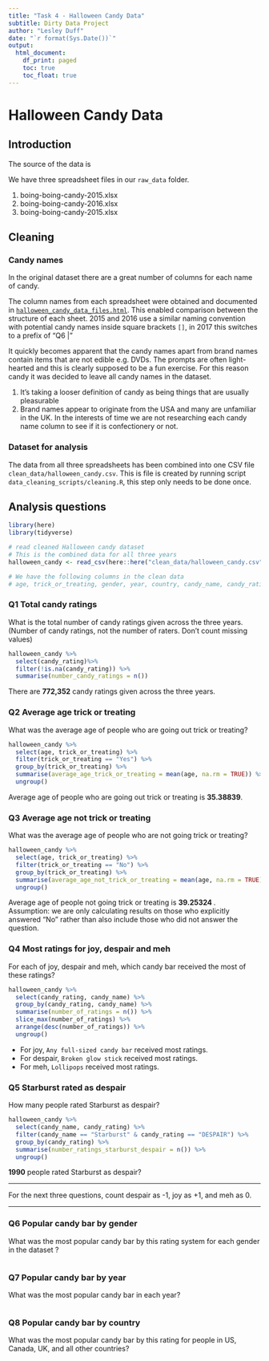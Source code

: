 ```yaml
---
title: "Task 4 - Halloween Candy Data"
subtitle: Dirty Data Project
author: "Lesley Duff"
date: "`r format(Sys.Date())`"
output:
  html_document:
    df_print: paged
    toc: true
    toc_float: true
---
```

# Halloween Candy Data

## Introduction

The source of the data is

We have three spreadsheet files in our `raw_data` folder.

1. boing-boing-candy-2015.xlsx
2. boing-boing-candy-2016.xlsx
3. boing-boing-candy-2015.xlsx

## Cleaning

### Candy names
In the original dataset there are a great number of columns for each name of 
candy. 

The column names from each spreadsheet were obtained and documented in [`halloween_candy_data_files.html`](halloween_candy_data_files.html). This enabled comparison between the structure
of each sheet. 2015 and 2016 use a similar naming convention with potential 
candy names inside square brackets `[]`, in 2017 this switches to a 
prefix of "Q6 | "

It quickly becomes apparent that the candy names apart from brand names contain
items that are not edible e.g. DVDs. The prompts are often light-hearted and 
this is clearly supposed to be a fun exercise. For this reason candy it was 
decided to leave all candy names in the dataset.

1. It's taking a looser definition of candy as being things that are usually
pleasurable
2. Brand names appear to originate from the USA and many are unfamiliar in the 
UK. In the interests of time we are not researching each candy name column to
see if it is confectionery or not.

### Dataset for analysis

The data from all three spreadsheets has been combined into one CSV file 
`clean_data/halloween_candy.csv`. This is file is created by running script 
`data_cleaning_scripts/cleaning.R`, this step only needs to be done once.

## Analysis questions

```r
library(here)
library(tidyverse)
```

```r
# read cleaned Halloween candy dataset
# This is the combined data for all three years
halloween_candy <- read_csv(here::here("clean_data/halloween_candy.csv"))

# We have the following columns in the clean data
# age, trick_or_treating, gender, year, country, candy_name, candy_rating, candy_popularity

```


### Q1 Total candy ratings
What is the total number of candy ratings given across the three years. (Number of candy ratings, not the number of raters. Don’t count missing values)

```r
halloween_candy %>% 
  select(candy_rating)%>%
  filter(!is.na(candy_rating)) %>% 
  summarise(number_candy_ratings = n())
```

There are **772,352** candy ratings given across the three years.

### Q2 Average age trick or treating

What was the average age of people who are going out trick or treating?

```r
halloween_candy %>% 
  select(age, trick_or_treating) %>%
  filter(trick_or_treating == "Yes") %>% 
  group_by(trick_or_treating) %>% 
  summarise(average_age_trick_or_treating = mean(age, na.rm = TRUE)) %>% 
  ungroup()
```

Average age of people who are going out trick or treating is **35.38839**.

### Q3 Average age not trick or treating

What was the average age of people who are not going trick or treating?

```r
halloween_candy %>% 
  select(age, trick_or_treating) %>%
  filter(trick_or_treating == "No") %>% 
  group_by(trick_or_treating) %>% 
  summarise(average_age_not_trick_or_treating = mean(age, na.rm = TRUE)) %>% 
  ungroup()
```

Average age of people not going trick or treating is **39.25324
**.  
Assumption: we are only calculating results on those who explicitly answered "No" rather than also include those who did not answer the question.

### Q4 Most ratings for joy, despair and meh

For each of joy, despair and meh, which candy bar received the most of these ratings?

```r
halloween_candy %>% 
  select(candy_rating, candy_name) %>% 
  group_by(candy_rating, candy_name) %>% 
  summarise(number_of_ratings = n()) %>%
  slice_max(number_of_ratings) %>% 
  arrange(desc(number_of_ratings)) %>% 
  ungroup() 
```

* For joy, `Any full-sized candy bar` received most ratings.
* For despair, `Broken glow stick` received most ratings.
* For meh, `Lollipops` received most ratings.

### Q5 Starburst rated as despair

How many people rated Starburst as despair?

```r
halloween_candy %>% 
  select(candy_name, candy_rating) %>% 
  filter(candy_name == "Starburst" & candy_rating == "DESPAIR") %>%
  group_by(candy_rating) %>% 
  summarise(number_ratings_starburst_despair = n()) %>% 
  ungroup()
```

**1990** people rated Starburst as despair?

***
For the next three questions, count despair as -1, joy as +1, and meh as 0.

***
### Q6 Popular candy bar by gender

What was the most popular candy bar by this rating system for each gender in the dataset ?

```r

```

### Q7 Popular candy bar by year

What was the most popular candy bar in each year?

```r

```

### Q8 Popular candy bar by country

What was the most popular candy bar by this rating for people in US, Canada, UK,
and all other countries?

```r

```


